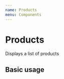 ```yaml
---
name: Products
menu: Components
---
```



# Products

Displays a list of products

<PropsTable of={Products} />

## Basic usage

<Playground>
  <Storefront
    accessToken="078bc5caa0ddebfa89cccb4a1baa1f5c"
    url="https://graphql.myshopify.com/api/graphql"
  >
    <Collection handle="summer-collection">
      <Products></Products>
    </Collection>
  </Storefront>
</Playground>
